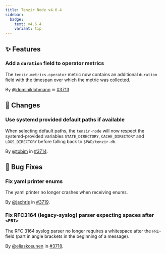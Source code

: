 ```yaml
---
title: Tenzir Node v4.6.4
sidebar:
  badge:
    text: v4.6.4
    variant: tip
---
```


## ✨ Features

### Add a `duration` field to operator metrics

The `tenzir.metrics.operator` metric now contains an additional `duration`
field with the timespan over which the metric was collected.

By [@dominiklohmann](https://github.com/dominiklohmann) in [#3713](https://github.com/tenzir/tenzir/pull/3713).

## 🔄 Changes

### Use systemd provided default paths if available

When selecting default paths, the `tenzir-node` will now respect
the systemd-provided variables `STATE_DIRECTORY`, `CACHE_DIRECTORY`
and `LOGS_DIRECTORY` before falling back to `$PWD/tenzir.db`.

By [@tobim](https://github.com/tobim) in [#3714](https://github.com/tenzir/tenzir/pull/3714).

## 🐛 Bug Fixes

### Fix yaml printer enums

The yaml printer no longer crashes when receiving enums.

By [@jachris](https://github.com/jachris) in [#3719](https://github.com/tenzir/tenzir/pull/3719).

### Fix RFC3164 (legacy-syslog) parser expecting spaces after `<PRI>`

The RFC 3164 syslog parser no longer requires a whitespace after the `PRI`-field
(part in angle brackets in the beginning of a message).

By [@eliaskosunen](https://github.com/eliaskosunen) in [#3718](https://github.com/tenzir/tenzir/pull/3718).
